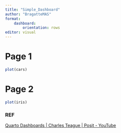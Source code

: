 ```yaml
---
title: "Simple_Dashboard"
author: "BragatteMAS"
format: 
    dashboard:
        orientation: rows
editor: visual
---
```


# Page 1

```r
plot(cars)
```

# Page 2

```r
plot(iris)
```

### REF

[Quarto Dashboards \| Charles Teague \| Posit - YouTube](https://www.youtube.com/watch?v=_VGJIPRGTy4&list=PL9HYL-VRX0oTCvag75m8yDjFoJvE-gMxp&index=1)
